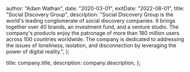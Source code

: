 
  author: "Adam Wathan",
  date: "2020-03-01",
  exitDate: "2022-08-01",
  title: "Social Discovery Group",
  description:
    "Social Discovery Group is the world's leading conglomerate of social discovery companies. It brings together over 40 brands, an investment fund, and a venture studio. The company's products enjoy the patronage of more than 180 million users across 100 countries worldwide. The company is dedicated to addressing the issues of loneliness, isolation, and disconnection by leveraging the power of digital reality.",
};

  title: company.title,
  description: company.description,
};
